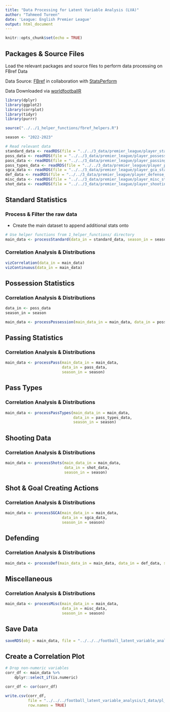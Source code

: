 ```yaml
---
title: "Data Processing for Latent Variable Analysis (LVA)"
author: "Tahmeed Tureen"
date: 'League: English Premier League'
output: html_document
---
```


```r
knitr::opts_chunk$set(echo = TRUE)
```

## Packages & Source Files

Load the relevant packages and source files to perform data processing on FBref Data

Data Source: [FBref](https://fbref.com/en/) in collaboration with [StatsPerform](https://www.statsperform.com/)

Data Downloaded via [worldfootballR](https://jaseziv.github.io/worldfootballR/index.html)

```r
library(dplyr)
library(ggplot2)
library(corrplot)
library(tidyr)
library(purrr)

source("../../1_helper_functions/fbref_helpers.R")

season <- "2022-2023"

# Read relevant data
standard_data <- readRDS(file = "../../3_data/premier_league/player_standard_stats.RDS")
poss_data <- readRDS(file = "../../3_data/premier_league/player_possession_stats.RDS")
pass_data <- readRDS(file = "../../3_data/premier_league/player_passing_stats.RDS")
pass_types_data <- readRDS(file = "../../3_data/premier_league/player_passing_types_stats.RDS")
sgca_data <- readRDS(file = "../../3_data/premier_league/player_gca_stats.RDS")
def_data <- readRDS(file = "../../3_data/premier_league/player_defense_stats.RDS")
misc_data <- readRDS(file = "../../3_data/premier_league/player_misc_stats.RDS")
shot_data <- readRDS(file = "../../3_data/premier_league/player_shooting_stats.RDS")
```

## Standard Statistics

### Process & Filter the raw data

- Create the main dataset to append additional stats onto

```r
# Use helper functions from 1_helper_functions/ directory
main_data <- processStandard(data_in = standard_data, season_in = season)
```

### Correlation Analysis & Distributions

```r
vizCorrelation(data_in = main_data)
vizContinuous(data_in = main_data)
```
\newpage

## Possession Statistics

### Correlation Analysis & Distributions

```r
data_in <- poss_data
season_in = season

main_data <- processPossession(main_data_in = main_data, data_in = poss_data, season_in = season)
```



## Passing Statistics

### Correlation Analysis & Distributions

```r
main_data <- processPass(main_data_in = main_data, 
                         data_in = pass_data, 
                         season_in = season)
```

## Pass Types

### Correlation Analysis & Distributions

```r
main_data <- processPassTypes(main_data_in = main_data,
                              data_in = pass_types_data,
                              season_in = season)
```
## Shooting Data

### Correlation Analysis & Distributions

```r
main_data <- processShots(main_data_in = main_data,
                          data_in = shot_data,
                          season_in = season)
```

## Shot & Goal Creating Actions

### Correlation Analysis & Distributions

```r
main_data <- processSGCA(main_data_in = main_data,
                         data_in = sgca_data,
                         season_in = season)
```

## Defending

### Correlation Analysis & Distributions

```r
main_data <- processDef(main_data_in = main_data, data_in = def_data, season_in = season)
``` 
## Miscellaneous

### Correlation Analysis & Distributions

```r
main_data <- processMisc(main_data_in = main_data,
                         data_in = misc_data,
                         season_in = season)
```

## Save Data

```r
saveRDS(obj = main_data, file = "../../../football_latent_variable_analysis/1_data/pl_player_stats_2223.RDS")
```


## Create a Correlation Plot

```r
# Drop non-numeric variables
corr_df <- main_data %>% 
    dplyr::select_if(is.numeric)

corr_df <- cor(corr_df)

write.csv(corr_df,
          file = "../../../football_latent_variable_analysis/1_data/pl_player_stats_pcorr.csv",
          row.names = TRUE)
```


